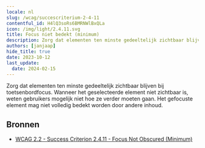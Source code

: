 ```yaml
---
locale: nl
slug: /wcag/succescriterium-2-4-11
contentful_id: H4lQ3soRs6BMRNWlBxQLa
icon: /img/light/2.4.11.svg
title: Focus niet bedekt (minimum)
description: Zorg dat elementen ten minste gedeeltelijk zichtbaar blijven bij toetsenbordfocus. Wanneer het geselecteerde element niet zichtbaar is, weten gebruikers mogelijk niet hoe ze verder moeten gaan. Het gefocuste element mag niet volledig bedekt worden.
authors: [janjaap]
hide_title: true
date: 2023-10-12
last_update:
  date: 2024-02-15
---
```


<Hero
  title="Focus niet bedekt (minimum)"
  imageSrc="/img/light/2.4.11.svg"
  alt="WCAG 2.4.11 - Logo"
  prefix="Succescriterium 2.4.11"
  suffix="Niveau AA"
/>

Zorg dat elementen ten minste gedeeltelijk zichtbaar blijven bij toetsenbordfocus. Wanneer het geselecteerde element niet zichtbaar is, weten gebruikers mogelijk niet hoe ze verder moeten gaan. Het gefocuste element mag niet volledig bedekt worden door andere inhoud.

## Bronnen

- [WCAG 2.2 - Success Criterion 2.4.11 - Focus Not Obscured (Minimum)](https://www.w3.org/TR/WCAG22/#focus-not-obscured-minimum)
